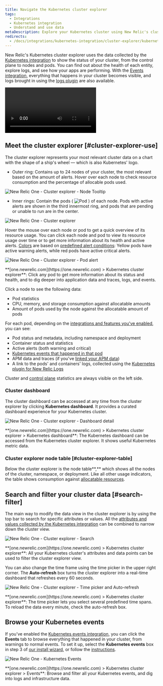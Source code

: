 ```yaml
---
title: Navigate the Kubernetes cluster explorer
tags:
  - Integrations
  - Kubernetes integration
  - Understand and use data
metaDescription: Explore your Kubernetes cluster using New Relic's cluster explorer.
redirects:
  - /docs/integrations/kubernetes-integration/cluster-explorer/kubernetes-cluster-explorer
---
```


New Relic's Kubernetes cluster explorer uses the data collected by the [Kubernetes integration](/docs/integrations/kubernetes-integration/get-started/introduction-kubernetes-integration) to show the status of your cluster, from the control plane to nodes and pods. You can find out about the health of each entity, explore logs, and see how your apps are performing. With the [Events integration](/docs/integrations/kubernetes-integration/kubernetes-events/install-kubernetes-events-integration), everything that happens in your cluster becomes visible, and logs brought in using the [logs plugin](/docs/logs/enable-logs/enable-logs/kubernetes-plugin-logs) are also available.

<Video
  type="wistia"
  id="d6odj1911i"
/>

## Meet the cluster explorer [#cluster-explorer-use]

The cluster explorer represents your most relevant cluster data on a chart with the shape of a ship's wheel — which is also Kubernetes' logo.

* Outer ring: Contains up to 24 nodes of your cluster, the most relevant based on the amount of alerts. Hover over each node to check resource consumption and the percentage of allocable pods used.

![New Relic One - Cluster explorer - Node Tooltip](./images/nr1-cluster-explorer-node-tooltip.png "New Relic One - Cluster explorer - Node Tooltip")

* Inner rings: Contain the pods ( ![Pod](./images/pod_0.png "Pod") ) of each node. Pods with active alerts are shown in the third innermost ring, and pods that are pending or unable to run are in the center.

![New Relic One - Cluster explorer](./images/nr1-cluster-explorer-rings.png "New Relic One - Cluster explorer")

Hover the mouse over each node or pod to get a quick overview of its resource usage. You can click each node and pod to view its resource usage over time or to get more information about its health and active alerts. [Colors](/docs/alerts/new-relic-alerts/configuring-alert-policies/identify-entities-without-alert-policies) are based on [predefined alert conditions](/docs/integrations/kubernetes-integration/kubernetes-events/kubernetes-integration-predefined-alert-policy): Yellow pods have active warning alerts, while red pods have active critical alerts.

![New Relic One - Cluster explorer - Pod alert](./images/nr1-pod-alert.png "New Relic One - Cluster explorer - Pod alert")

<figcaption>
  **[one.newrelic.com](https://one.newrelic.com) > Kubernetes cluster explorer**: Click any pod to get more information about its status and health, and to dig deeper into application data and traces, logs, and events.
</figcaption>

Click a node to see the following data:

* Pod statistics
* CPU, memory, and storage consumption against allocatable amounts
* Amount of pods used by the node against the allocatable amount of pods

For each pod, depending on the [integrations and features you've enabled](/docs/integrations/kubernetes-integration/get-started/introduction-kubernetes-integration), you can see:

* Pod status and metadata, including namespace and deployment
* Container status and statistics
* Active alerts (both warning and critical)
* [Kubernetes events that happened in that pod](/docs/integrations/kubernetes-integration/kubernetes-events/install-kubernetes-events-integration)
* APM data and traces (if you've [linked your APM data](/docs/integrations/kubernetes-integration/link-your-applications/link-your-applications-kubernetes))
* A link to the pods' and containers' logs, collected using the [Kubernetes plugin for New Relic Logs](/docs/logs/enable-logs/enable-logs/kubernetes-plugin-logs)

Cluster and [control plane](/docs/integrations/kubernetes-integration/installation/configure-control-plane-monitoring) statistics are always visible on the left side.

### Cluster dashboard

The cluster dashboard can be accessed at any time from the cluster explorer by clicking **Kubernetes dashboard**. It provides a curated dashboard experience for your Kubernetes cluster.

![New Relic One - Cluster explorer - Dashboard detail](./images/nr1-cluster-explorer-dashboard-detail.png "New Relic One - Cluster explorer - Dashboard detail")

<figcaption>
  **[one.newrelic.com](https://one.newrelic.com) > Kubernetes cluster explorer > Kubernetes dashboard**: The Kubernetes dashboard can be accessed from the Kubernetes cluster explorer. It shows useful Kubernetes metric data.
</figcaption>

### Cluster explorer node table [#cluster-explorer-table]

Below the cluster explorer is the node table**,** which shows all the nodes of the cluster, namespace, or deployment. Like all other usage indicators, the table shows consumption against [allocatable resources](https://kubernetes.io/docs/tasks/administer-cluster/reserve-compute-resources/#node-allocatable).

## Search and filter your cluster data [#search-filter]

The main way to modify the data view in the cluster explorer is by using the top bar to search for specific attributes or values. All the [attributes and values collected by the Kubernetes integration](/docs/integrations/kubernetes-integration/understand-use-data/understand-use-data) can be combined to narrow down the cluster view.

![New Relic One - Cluster explorer - Search](./images/nr1-cluster-explorer-search.png "New Relic One - Cluster explorer - Search")

<figcaption>
  **[one.newrelic.com](https://one.newrelic.com) > Kubernetes cluster explorer**: All your Kubernetes cluster's attributes and data points can be used to filter the cluster explorer view.
</figcaption>

You can also change the time frame using the time picker in the upper right corner. The **Auto-refresh** box turns the cluster explorer into a real-time dashboard that refreshes every 60 seconds.

![New Relic One - Cluster explorer - Time picker and Auto-refresh](./images/nr1-cluster-explorer-picker-refresh.png "New Relic One - Cluster explorer - Time picker and Auto-refresh")

<figcaption>
  **[one.newrelic.com](https://one.newrelic.com) > Kubernetes cluster explorer**: The time picker lets you select several predefined time spans. To reload the data every minute, check the auto-refresh box.
</figcaption>

## Browse your Kubernetes events

If you’ve enabled the [Kubernetes events integration](/docs/integrations/kubernetes-integration/kubernetes-events/install-kubernetes-events-integration), you can click the **Events** tab to browse everything that happened in your cluster, from warnings to normal events. To set it up, select the **Kubernetes events** box in step 3 of [our install wizard](/docs/integrations/kubernetes-integration/installation/kubernetes-installation-configuration#install-wizard), or follow the [instructions](/docs/integrations/kubernetes-integration/kubernetes-events/install-kubernetes-events-integration#install).

![New Relic One - Kubernetes Events](./images/2020-04-28-17.40.27.gif "2020-04-28 17.40.27.gif")

<figcaption>
  **[one.newrelic.com](https://one.newrelic.com) > Kubernetes cluster explorer > Events**: Browse and filter all your Kubernetes events, and dig into logs and infrastructure data.
</figcaption>
